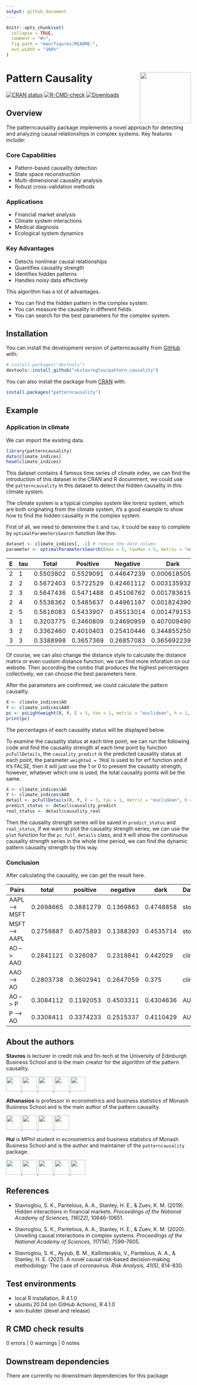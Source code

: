 ```yaml
---
output: github_document
---
```


<!-- README.md is generated from README.Rmd. Please edit that file -->

```r
knitr::opts_chunk$set(
  collapse = TRUE,
  comment = "#>",
  fig.path = "man/figures/README-",
  out.width = "100%"
)
```

# Pattern Causality <img src='man/figures/logo.png' align="right" height="139" />

<!-- badges: start -->

[![CRAN
status](https://www.r-pkg.org/badges/version/patterncausality)](https://cran.r-project.org/package=patterncausality)
[![R-CMD-check](https://github.com/skstavroglou/pattern_causality/actions/workflows/R-CMD-check.yaml/badge.svg)](https://github.com/skstavroglou/pattern_causality/actions/workflows/R-CMD-check.yaml)
[![Downloads](https://cranlogs.r-pkg.org/badges/grand-total/patterncausality)](https://cran.r-project.org/package=patterncausality)

<!-- badges: end -->

## Overview

The patterncausality package implements a novel approach for detecting and analyzing causal relationships in complex systems. Key features include:

### Core Capabilities
- Pattern-based causality detection
- State space reconstruction
- Multi-dimensional causality analysis
- Robust cross-validation methods

### Applications
- Financial market analysis
- Climate system interactions
- Medical diagnosis
- Ecological system dynamics

### Key Advantages
- Detects nonlinear causal relationships
- Quantifies causality strength
- Identifies hidden patterns
- Handles noisy data effectively

This algorithm has a lot of advantages.

- You can find the hidden pattern in the complex system.
- You can measure the causality in different fields.
- You can search for the best parameters for the complex system.

## Installation

You can install the development version of patterncausality from
[GitHub](https://github.com/skstavroglou/pattern_causality) with:

```r
# install.packages("devtools")
devtools::install_github("skstavroglou/pattern_causality")
```

You can also install the package from
[CRAN](https://CRAN.R-project.org/package=patterncausality) with:

```r
install.packages("patterncausality")
```

## Example

### Application in climate

We can import the existing data.

```r
library(patterncausality)
data(climate_indices)
head(climate_indices)
```

This dataset contains 4 famous time series of climate index, we can find the introduction of this dataset in the CRAN and R documment, we could use the
`patterncausality` in this dataset to detect the hidden causality in this climate system.

The climate system is a typical complex system like lorenz system, which are both originating from the climate system, it's a good example to show how to find the hidden causality in the complex system.

First of all, we need to determine the `E` and `tao`, it could be easy to complete by `optimalParametersSearch` function like this:

```r
dataset <- climate_indices[, -1] # remove the date column
parameter <- optimalParametersSearch(Emax = 5, tauMax = 5, metric = "euclidean", dataset = dataset)
```

| E | tau | Total     | Positive  | Negative  | Dark       |
|---|-----|-----------|-----------|-----------|------------|
| 2 | 1   | 0.5503802 | 0.5529091 | 0.44647239 | 0.0006185057 |
| 2 | 2   | 0.5672403 | 0.5722529 | 0.42461112 | 0.0031359329 |
| 2 | 3   | 0.5647436 | 0.5471488 | 0.45106762 | 0.0017836150 |
| 2 | 4   | 0.5538362 | 0.5485637 | 0.44961187 | 0.0018243903 |
| 2 | 5   | 0.5616083 | 0.5433907 | 0.45513014 | 0.0014791531 |
| 3 | 1   | 0.3203775 | 0.3460809 | 0.24690959 | 0.4070094904 |
| 3 | 2   | 0.3362460 | 0.4010403 | 0.25410446 | 0.3448552507 |
| 3 | 3   | 0.3388998 | 0.3657369 | 0.26857083 | 0.3656922393 |


Of course, we can also change the distance style to calculate the
distance matrix or even custom distance function, we can find more inforation on our website. Then according the combo that produces the highest
percentages collectively, we can choose the best parameters here.

After the parameters are confirmed, we could calculate the pattern
causality.

```r
X <- climate_indices$AO
Y <- climate_indices$AAO
pc <- pcLightweight(X, Y, E = 3, tau = 1, metric = "euclidean", h = 1, weighted = TRUE, verbose = FALSE)
print(pc)
```

The percentages of each causality status will be displayed below.

To examine the causality status at each time point, we can run the following code and find the causality strength at each time point by function `pcFullDetails`, the `causality_predict` is the predicted causality status at each point, the parameter `weighted = TRUE` is used to for erf function and if it's FALSE, then it will just use the 1 or 0 to present the causality strength, however, whatever which one is used, the total causality points will be the same.

```r
X <- climate_indices$AO
Y <- climate_indices$AAO
detail <- pcFullDetails(X, Y, E = 3, tau = 1, metric = "euclidean", h = 1, weighted = TRUE, verbose = FALSE)
predict_status <- detail$causality_predict
real_status <- detail$causality_real
```

Then the causality strength series will be saved in `predict_status` and
`real_status`, if we want to plot the causality strength series, we can use the `plot` function for the `pc_full_details` class, and it will show the continuous causality strength series in the whole time period, we can find the dynamic pattern causality strength by this way.

### Conclusion

After calculating the causality, we can get the result here.

| Pairs         | total     | positive  | negative  | dark      | Dataset |
| ------------- | --------- | --------- | --------- | --------- | ------- |
| AAPL –\> MSFT | 0.2698665 | 0.3881279 | 0.1369863 | 0.4748858 | stock   |
| MSFT –\> AAPL | 0.2759887 | 0.4075893 | 0.1388393 | 0.4535714 | stock   |
| AO –\> AAO    | 0.2841121 | 0.326087  | 0.2318841 | 0.442029  | climate |
| AAO –\> AO    | 0.2803738 | 0.3602941 | 0.2647059 | 0.375     | climate |
| AO –\> P      | 0.3084112 | 0.1192053 | 0.4503311 | 0.4304636 | AUCO    |
| P –\> AO      | 0.3308411 | 0.3374233 | 0.2515337 | 0.4110429 | AUCO    |

## About the authors

**Stavros** is lecturer in credit risk and fin-tech at the University of
Edinburgh Business School and is the main creator for the algorithm of
the pattern causality.

<a href="mailto:stavros.k.stavroglou@gmail.com">
<img src="https://raw.githubusercontent.com/FortAwesome/Font-Awesome/6.x/svgs/solid/envelope.svg" width="40" height="40"/>
</a> <a href="https://github.com/skstavroglou">
<img src="https://raw.githubusercontent.com/FortAwesome/Font-Awesome/6.x/svgs/brands/github.svg" width="40" height="40"/>
</a> <a href="https://orcid.org/0000-0003-3931-0391">
<img src="https://raw.githubusercontent.com/FortAwesome/Font-Awesome/6.x/svgs/brands/orcid.svg" width="40" height="40"/>
</a>
<a href="https://www.linkedin.com/in/stavros-k-stavroglou-5b1995324/">
<img src="https://raw.githubusercontent.com/FortAwesome/Font-Awesome/6.x/svgs/brands/linkedin.svg" width="40" height="40"/>
</a>
<a href="https://scholar.google.co.uk/citations?user=jpSj6xgAAAAJ&hl=en">
<img src="https://raw.githubusercontent.com/FortAwesome/Font-Awesome/6.x/svgs/brands/google.svg" width="40" height="40"/>
</a>

**Athanasios** is professor in econometrics and business statistics of
Monash Business School and is the main author of the pattern causality.

<a href="mailto:Athanasios.Pantelous@monash.edu">
<img src="https://raw.githubusercontent.com/FortAwesome/Font-Awesome/6.x/svgs/solid/envelope.svg" width="40" height="40"/>
</a> <a href="https://orcid.org/0000-0001-5738-1471">
<img src="https://raw.githubusercontent.com/FortAwesome/Font-Awesome/6.x/svgs/brands/orcid.svg" width="40" height="40"/>
</a>
<a href="https://www.linkedin.com/in/athanasios-pantelous-6129513b/">
<img src="https://raw.githubusercontent.com/FortAwesome/Font-Awesome/6.x/svgs/brands/linkedin.svg" width="40" height="40"/>
</a>
<a href="https://scholar.google.gr/citations?user=ZMaiiQwAAAAJ&hl=en">
<img src="https://raw.githubusercontent.com/FortAwesome/Font-Awesome/6.x/svgs/brands/google.svg" width="40" height="40"/>
</a>

**Hui** is MPhil student in econometrics and business statistics of
Monash Business School and is the author and maintainer of the
`patterncausality` package.

<a href="mailto:huiw1128@gmail.com">
<img src="https://raw.githubusercontent.com/FortAwesome/Font-Awesome/6.x/svgs/solid/envelope.svg" width="40" height="40"/>
</a> <a href="https://github.com/wanghui5801">
<img src="https://raw.githubusercontent.com/FortAwesome/Font-Awesome/6.x/svgs/brands/github.svg" width="40" height="40"/>
</a> <a href="https://orcid.org/0009-0006-0095-0243">
<img src="https://raw.githubusercontent.com/FortAwesome/Font-Awesome/6.x/svgs/brands/orcid.svg" width="40" height="40"/>
</a> <a href="https://www.linkedin.com/in/hui-wang-29b30029b/">
<img src="https://raw.githubusercontent.com/FortAwesome/Font-Awesome/6.x/svgs/brands/linkedin.svg" width="40" height="40"/>
</a>
<a href="https://scholar.google.com/citations?view_op=list_works&hl=en&user=_FRaLycAAAAJ">
<img src="https://raw.githubusercontent.com/FortAwesome/Font-Awesome/6.x/svgs/brands/google.svg" width="40" height="40"/>
</a>

## References

- Stavroglou, S. K., Pantelous, A. A., Stanley, H. E., & Zuev, K. M.
  (2019). Hidden interactions in financial markets. _Proceedings of the
  National Academy of Sciences, 116(22)_, 10646-10651.

- Stavroglou, S. K., Pantelous, A. A., Stanley, H. E., & Zuev, K. M.
  (2020). Unveiling causal interactions in complex systems. _Proceedings
  of the National Academy of Sciences, 117(14)_, 7599-7605.

- Stavroglou, S. K., Ayyub, B. M., Kallinterakis, V., Pantelous, A. A.,
  & Stanley, H. E. (2021). A novel causal risk‐based decision‐making
  methodology: The case of coronavirus. _Risk Analysis, 41(5)_, 814-830.

## Test environments
* local R installation, R 4.1.0
* ubuntu 20.04 (on GitHub Actions), R 4.1.0
* win-builder (devel and release)

## R CMD check results
0 errors | 0 warnings | 0 notes

## Downstream dependencies
There are currently no downstream dependencies for this package
